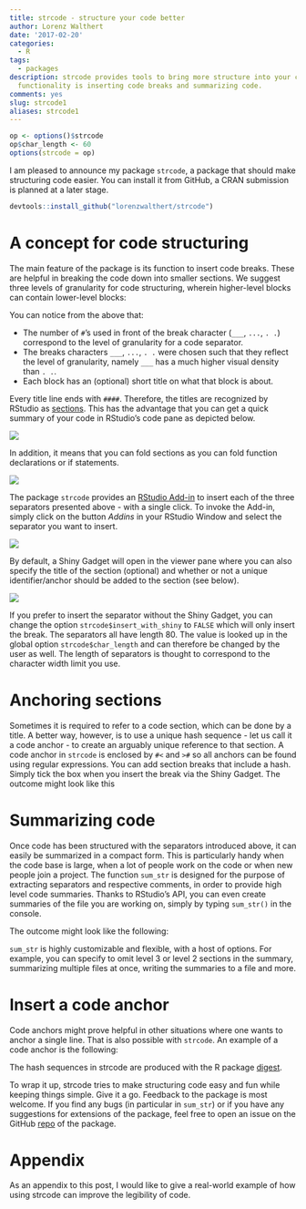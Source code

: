 ```yaml
---
title: strcode - structure your code better
author: Lorenz Walthert
date: '2017-02-20'
categories:
  - R
tags:
  - packages
description: strcode provides tools to bring more structure into your code. Its main
  functionality is inserting code breaks and summarizing code.
comments: yes
slug: strcode1
aliases: strcode1
---
```

```r
op <- options()$strcode
op$char_length <- 60
options(strcode = op)
```

I am pleased to announce my package `strcode`, a package that should make structuring code easier. You can install it from GitHub, a CRAN submission is planned at a later stage.
```r
devtools::install_github("lorenzwalthert/strcode")
```

# A concept for code structuring
The main feature of the package is its function to insert code breaks. These are helpful in breaking the code down into smaller sections. We suggest three levels of granularity for code structuring, wherein higher-level blocks can contain lower-level blocks:

<script src="https://gist.GitHub.com/lorenzwalthert/94c079dfba1d09abe186993f275d67c2.js"></script>

You can notice from the above that:

* The number of `#`'s used in front of the break character (`___`, `...`, `. .`) correspond to the level of granularity for a code separator.
* The breaks characters `___`, `...`, `. .` were chosen such that they reflect the level of granularity, namely `___` has a much higher visual density than `. .`. 
* Each block has an (optional) short title on what that block is about.

Every title line ends with `####`. Therefore, the titles are recognized by RStudio as [sections](https://support.rstudio.com/hc/en-us/articles/200484568-Code-Folding-and-Sections). This has the advantage that you can get a quick summary of your code in RStudio's code pane as depicted below.

![](https://raw.githubusercontent.com/lorenzwalthert/some_raw_data/master/show_contents.png)

In addition, it means that you can fold sections as you can fold function declarations or if statements.

![](https://raw.githubusercontent.com/lorenzwalthert/some_raw_data/master/show_fold.png)

The package `strcode` provides an [RStudio Add-in](https://rstudio.github.io/rstudioaddins/) to insert each of the three separators presented above - with a single click. To invoke the Add-in, simply click on the button *Addins* in your RStudio Window and select the separator you want to insert.

![](https://raw.githubusercontent.com/lorenzwalthert/some_raw_data/master/show_insert.png)

By default, a Shiny Gadget will open in the viewer pane where you can also specify the title of the section (optional) and whether or not a unique identifier/anchor should be added to the section (see below). 


![](https://raw.githubusercontent.com/lorenzwalthert/some_raw_data/master/show_shiny.png)

If you prefer to insert the separator without the Shiny Gadget, you can change the option `strcode$insert_with_shiny` to `FALSE` which will only insert the break. The separators all have length 80. The value is looked up in the global option `strcode$char_length` and can therefore be changed by the user as well. The length of separators is thought to correspond to the character width limit you use.


# Anchoring sections
Sometimes it is required to refer to a code section, which can be done by a title. A better way, however, is to use a unique hash sequence - let us call it a code anchor - to create an arguably unique reference to that section. A code anchor in `strcode` is enclosed by `#<` and `>#` so all anchors can be found using regular expressions. You can add section breaks that include a hash. Simply tick the box when you insert the break via the Shiny Gadget. The outcome might look like this
<script src="https://gist.GitHub.com/lorenzwalthert/1a976cac9dff4e21b22797e567ecb8cc.js"></script>

# Summarizing code
Once code has been structured with the separators introduced above, it can easily be summarized in a compact form. This is particularly handy when the code base is large, when a lot of people work on the code or when new people join a project. The function `sum_str` is designed for the purpose of extracting separators and respective comments, in order to provide high level code summaries. Thanks to RStudio's API, you can even create summaries of the file you are working on, simply by typing `sum_str()` in the console.

The outcome might look like the following:

<script src="https://gist.GitHub.com/lorenzwalthert/bf2595631df1212df5e41ef61d149980.js"></script>

`sum_str` is highly customizable and flexible, with a host of options. For example, you can specify to omit level 3 or level 2 sections in the summary, summarizing multiple files at once, writing the summaries to a file and more.

# Insert a code anchor
Code anchors might prove helpful in other situations where one wants to anchor a single line. That is also possible with `strcode`. An example of a code anchor is the following:

<script src="https://gist.GitHub.com/lorenzwalthert/f28f17243753b489ebb845698227d0ec.js"></script>
The hash sequences in strcode are produced with the R package [digest](https://github.com/eddelbuettel/digest).

To wrap it up, strcode tries to make structuring code easy and fun while keeping things simple. Give it a go. Feedback to the package is most welcome. If you find any bugs (in particular in `sum_str`) or if you have any suggestions for extensions of the package, feel free to open an issue on the GitHub [repo](https://github.com/lorenzwalthert/strcode) of the package. 

# Appendix
As an appendix to this post, I would like to give a real-world example of how using strcode can improve the legibility of code. 

<script src="https://gist.github.com/lorenzwalthert/6caf863715eec10db65845768d68d055.js"></script>
